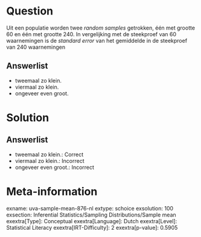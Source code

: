 Question
========

Uit een populatie worden twee *random samples* getrokken, één met
grootte 60 en één met grootte 240. In vergelijking met de steekproef van
60 waarnemingen is de *standard error* van het gemiddelde in de
steekproef van 240 waarnemingen

Answerlist
----------

* tweemaal zo klein.
* viermaal zo klein.
* ongeveer even groot.

Solution
========

Answerlist
----------

* tweemaal zo klein.: Correct
* viermaal zo klein.: Incorrect
* ongeveer even groot.: Incorrect

Meta-information
================
exname: uva-sample-mean-876-nl
extype: schoice
exsolution: 100
exsection: Inferential Statistics/Sampling Distributions/Sample mean
exextra[Type]: Conceptual
exextra[Language]: Dutch
exextra[Level]: Statistical Literacy
exextra[IRT-Difficulty]: 2
exextra[p-value]: 0.5905
